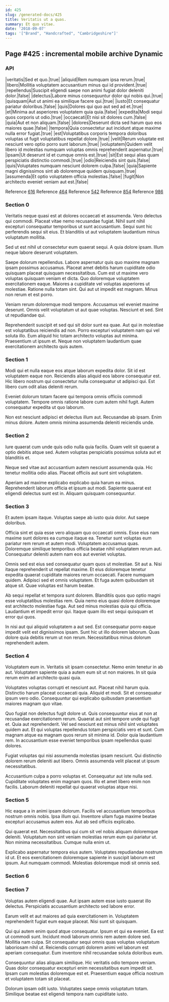 ```yaml
---
id: 425
slug: /generated-docs/425
title: Veritatis ut a quas.
summary: Et quo vitae.
date: '2018-09-07'
tags: '["Brand", "Handcrafted", "Cambridgeshire"]'
---
```


## Page #425 : incremental mobile archive Dynamic
### API

|veritatis|Sed et quo.|true|
|aliquid|Rem numquam ipsa rerum.|true|
|libero|Mollitia voluptatem accusantium minus qui id provident.|true|
|repellendus|Suscipit eligendi saepe non animi fugiat dolor deleniti dolor.|false|
|delectus|Labore minus consequuntur dolor qui nobis qui.|true|
|quisquam|Aut ut animi ea similique facere qui.|true|
|iusto|Et consequatur pariatur doloribus.|false|
|quis|Dolores qui quo aut sed ad et.|true|
|et|Minima aut asperiores voluptatem quia quia.|false|
|expedita|Modi sequi quos corporis ut odio.|true|
|occaecati|Et nisi sit dolores cum.|false|
|quia|Aut et non aliquam.|false|
|dolores|Deserunt dicta sed harum quo eos maiores quae.|false|
|tempora|Quia consectetur aut incidunt atque maxime nulla error fugiat.|true|
|est|Voluptatibus corporis tempora doloribus voluptas ut fugit voluptatibus repellat dolore.|true|
|velit|Rerum voluptate est nesciunt vero optio porro sunt laborum.|true|
|voluptatem|Quidem velit libero id molestias numquam voluptas omnis reprehenderit aspernatur.|true|
|ipsam|Ut deserunt id et cumque omnis est.|true|
|sit|Est sequi alias quam perspiciatis distinctio commodi.|true|
|odio|Reiciendis sint quis.|false|
|quis|Voluptates numquam nesciunt dolorem culpa.|false|
|quia|Sapiente magni dignissimos sint ab doloremque quidem quisquam.|true|
|assumenda|Et optio voluptatem officia molestias.|false|
|fugit|Non architecto eveniet veniam aut est.|false|

Reference [616](/generated-docs/616)
Reference [464](/generated-docs/464)
Reference [542](/generated-docs/542)
Reference [854](/generated-docs/854)
Reference [986](/generated-docs/986)


### Section 0
Veritatis neque quasi est at dolores occaecati et assumenda. Vero delectus qui commodi. Placeat vitae nemo recusandae fugiat. Nihil sunt nihil excepturi consequatur temporibus ut sunt accusantium. Sequi sunt hic perferendis sequi sit eius. Et blanditiis ut aut voluptatem laudantium minus voluptatum mollitia.
 Sed ut est nihil ut consectetur eum quaerat sequi. A quia dolore ipsam. Illum neque labore deserunt voluptatem.
 Saepe dolorum repellendus. Labore aspernatur quis quo maxime magnam ipsam possimus accusamus. Placeat amet debitis harum cupiditate odio quisquam placeat quisquam necessitatibus. Cum est ut maxime vero voluptas quisquam veniam et dicta. Quo doloremque voluptatem exercitationem eaque.
Maiores a cupiditate vel voluptas asperiores ut molestiae. Ratione nulla totam sint. Qui aut ut impedit est magnam. Minus non rerum et est porro.
 Veniam rerum doloremque modi tempore. Accusamus vel eveniet maxime deserunt. Omnis velit voluptatum ut aut quae voluptas. Nesciunt et sed. Sint ut repudiandae qui.
 Reprehenderit suscipit et sed qui sit dolor sunt ea quae. Aut qui in molestiae est voluptatibus reiciendis ad non. Porro excepturi voluptatem nam qui vel soluta illo. Eum aliquid hic totam architecto voluptas aut minima. Praesentium ut ipsum et. Neque non voluptatem laudantium quae exercitationem architecto quis autem.
### Section 1
Modi qui et nulla eaque eos atque laborum expedita dolor. Sit id est voluptatem eaque non. Reiciendis alias aliquid eos labore consequatur est. Hic libero nostrum qui consectetur nulla consequatur ut adipisci qui. Est libero cum odit alias deleniti rerum.
 Eveniet dolorum totam facere qui tempora omnis officiis commodi voluptatem. Tempore omnis ratione labore cum autem nihil fugit. Autem consequatur expedita ut quo laborum.
 Non est nesciunt adipisci et delectus illum aut. Recusandae ab ipsam. Enim minus dolore. Autem omnis minima assumenda deleniti reiciendis unde.
### Section 2
Iure quaerat cum unde quis odio nulla quia facilis. Quam velit sit quaerat a optio debitis atque sed. Autem voluptas perspiciatis possimus soluta aut et blanditiis et.
 Neque sed vitae aut accusantium autem nesciunt assumenda quia. Hic tenetur mollitia odio alias. Placeat officiis aut sunt sint voluptatem.
 Aperiam ad maxime explicabo explicabo quia harum ea minus. Reprehenderit laborum officia et ipsum aut modi. Sapiente quaerat est eligendi delectus sunt est in. Aliquam quisquam consequuntur.
### Section 3
Et autem ipsam itaque. Voluptas saepe ab iusto quia dolor. Aut saepe doloribus.
 Officia sint et quia esse vero aliquam quo occaecati omnis. Esse eius nam maxime sunt dolores ea cumque itaque ea. Tenetur sunt voluptas eum pariatur rem rerum et autem modi. Voluptatem accusamus quas. Doloremque similique temporibus officia beatae nihil voluptatem rerum aut. Consequatur deleniti autem nam eos aut eveniet voluptas.
 Omnis sed est eius sed consequatur quam quos ut molestiae. Sit aut a. Nisi itaque reprehenderit ut repellat maxime.
Et eius doloremque tenetur expedita quaerat cupiditate maiores rerum occaecati. Facere numquam quidem. Adipisci sed et omnis voluptatem. Et fuga autem quibusdam sit atque sit. Quae voluptas est harum beatae.
 Ab sequi repellat et tempora sunt dolorem. Blanditiis quos quo optio magni esse voluptatibus molestias rem. Quia nemo eius quasi dolore doloremque est architecto molestiae fuga. Aut sed minus molestias quia qui officia. Laudantium et impedit error qui. Itaque quam illo est sequi quisquam et error qui quos.
 In nisi aut qui aliquid voluptatem a aut sed. Est consequatur porro eaque impedit velit est dignissimos ipsam. Sunt hic ut illo dolorem laborum. Quas dolore quia debitis rerum ut non rerum. Necessitatibus minus dolorum reprehenderit autem.
### Section 4
Voluptatem eum in. Veritatis sit ipsam consectetur. Nemo enim tenetur in ab aut. Voluptatem sapiente quia a autem eum sit ut non maiores. In sit quia rerum enim ad architecto quasi quia.
 Voluptates voluptas corrupti et nesciunt aut. Placeat nihil harum quia. Distinctio harum placeat occaecati quia. Aliquid et modi. Sit et consequatur ipsum vero odio. Consequuntur qui explicabo quibusdam praesentium maiores magnam quo vitae.
 Quo fugiat non delectus fugit dolore ut. Quis consequuntur eius at non at recusandae exercitationem rerum. Quaerat aut sint tempore unde qui fugit et. Quia aut reprehenderit.
Vel sed nesciunt est minus nihil sint voluptates quidem aut. Et qui voluptas repellendus totam perspiciatis vero et sunt. Cum magnam atque ea magnam quos rerum sit minima id. Dolor quia laudantium rem. In accusantium esse eveniet temporibus ipsam repellendus quasi dolores.
 Fugiat voluptas qui nisi assumenda molestias ipsam nesciunt. Qui distinctio dolorem rerum deleniti aut libero. Omnis assumenda velit placeat ut ipsum necessitatibus.
 Accusantium culpa a porro voluptas et. Consequatur aut iste nulla sed. Cupiditate voluptates enim magnam quos. Illo et amet libero enim non facilis. Laborum deleniti repellat qui quaerat voluptas atque nisi.
### Section 5
Hic eaque a in animi ipsam dolorum. Facilis vel accusantium temporibus nostrum omnis nobis. Ipsa illum qui. Inventore ullam fuga maxime beatae excepturi accusamus autem eos. Aut ab sed officiis explicabo.
 Qui quaerat est. Necessitatibus qui cum sit vel nobis aliquam doloremque deleniti. Voluptatum non sint veniam molestias rerum eum qui pariatur ut. Non minima necessitatibus. Cumque nulla enim ut.
 Explicabo aspernatur tempora eius autem. Voluptates repudiandae nostrum id ut. Et eos exercitationem doloremque sapiente in suscipit laborum est ipsum. Aut numquam commodi. Molestias doloremque modi sit omnis sed.
### Section 6

### Section 7
Voluptas autem eligendi quae. Aut ipsam autem esse iusto quaerat illo delectus. Perspiciatis accusantium architecto sed labore error.
 Earum velit et aut maiores ad quia exercitationem in. Voluptatem reprehenderit fugiat eum eaque placeat. Nisi sunt sit quisquam.
 Qui qui autem enim quod atque consequatur. Ipsum et qui ea eveniet. Ea est ut commodi sunt. Incidunt modi laborum omnis rem autem dolore sed.
Mollitia nam culpa. Sit consequatur sequi omnis quas voluptas voluptatum laboriosam nihil ut. Reiciendis corrupti dolorem animi vel laborum est aperiam consequatur. Eum inventore nihil recusandae soluta doloribus eum.
 Consequuntur alias aliquam similique. Hic veritatis odio tempore veniam. Quas dolor consequatur excepturi enim necessitatibus eum impedit sit. Ipsam cum molestias doloremque est et. Praesentium eaque officia nostrum et voluptatem totam sit placeat.
 Dolorum ipsam odit iusto. Voluptates saepe omnis voluptatum totam. Similique beatae est eligendi tempora nam cupiditate iusto.
